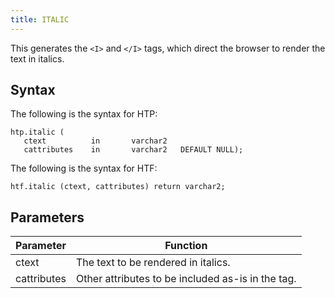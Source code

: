 ```yaml
---
title: ITALIC
---
```


This generates the `<I>` and `</I>` tags, which direct the browser to render the text in italics.

## Syntax

The following is the syntax for HTP:
```
htp.italic (
   ctext          in       varchar2
   cattributes    in       varchar2   DEFAULT NULL);
```

The following is the syntax for HTF:
```
htf.italic (ctext, cattributes) return varchar2;
```

## Parameters

| Parameter | Function |
| --------- | -------- |
| ctext | The text to be rendered in italics. |
| cattributes | Other attributes to be included as-is in the tag. |